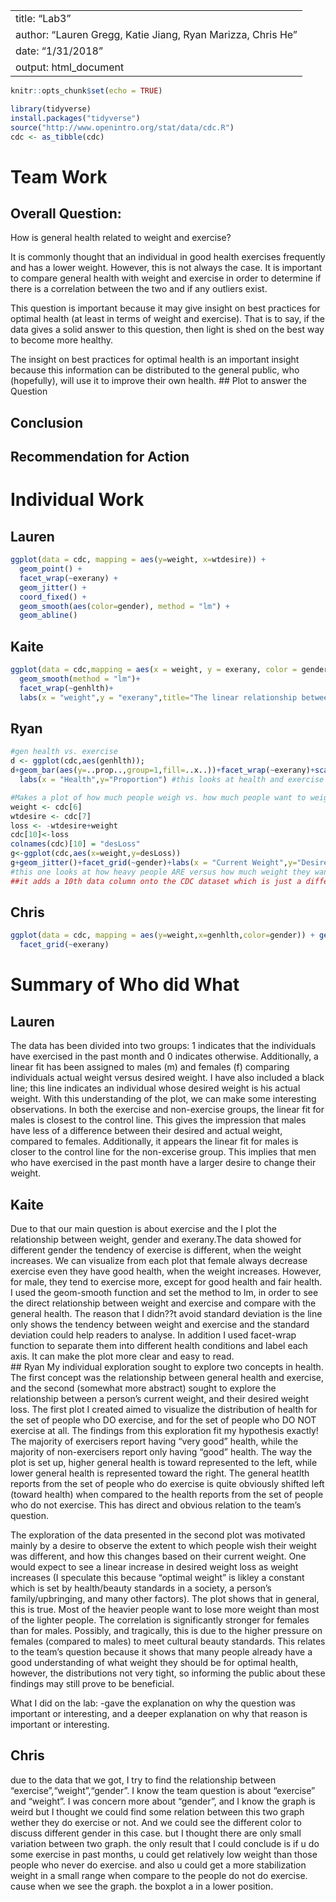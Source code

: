
---
title: "Lab3"
author: "Lauren Gregg, Katie Jiang, Ryan Marizza, Chris He"
date: "1/31/2018"
output: html_document
---


```r
knitr::opts_chunk$set(echo = TRUE)

library(tidyverse)
install.packages("tidyverse")
source("http://www.openintro.org/stat/data/cdc.R")
cdc <- as_tibble(cdc)
```

# Team Work

## Overall Question:
How is general health related to weight and exercise?

It is commonly thought that an individual in good health exercises frequently and has a lower weight. However, this is not always the case. It is important to compare general health with weight and exercise in order to determine if there is a correlation between the two and if any outliers exist.

This question is important because it may give insight on best practices for optimal health (at least in terms of weight and exercise). That is to say, if the data gives a solid answer to this question, then light is shed on the best way to become more healthy. 

The insight on best practices for optimal health is an important insight because this information can be distributed to the general public, who (hopefully), will use it to improve their own health. 
## Plot to answer the Question

## Conclusion


## Recommendation for Action


# Individual Work

## Lauren
```r
ggplot(data = cdc, mapping = aes(y=weight, x=wtdesire)) +
  geom_point() +
  facet_wrap(~exerany) + 
  geom_jitter() + 
  coord_fixed() +
  geom_smooth(aes(color=gender), method = "lm") +
  geom_abline()
```

## Kaite
```r

ggplot(data = cdc,mapping = aes(x = weight, y = exerany, color = gender))+
  geom_smooth(method = "lm")+
  facet_wrap(~genhlth)+
  labs(x = "weight",y = "exerany",title="The linear relationship between weight, gender and exerany")

```


## Ryan
```r
#gen health vs. exercise
d <- ggplot(cdc,aes(genhlth));
d+geom_bar(aes(y=..prop..,group=1,fill=..x..))+facet_wrap(~exerany)+scale_fill_gradient(low="green",high="red")+
  labs(x = "Health",y="Proportion") #this looks at health and exercise
```

```r
#Makes a plot of how much people weigh vs. how much people want to weigh
weight <- cdc[6]
wtdesire <- cdc[7]
loss <- -wtdesire+weight
cdc[10]<-loss
colnames(cdc)[10] = "desLoss"
g<-ggplot(cdc,aes(x=weight,y=desLoss))
g+geom_jitter()+facet_grid(~gender)+labs(x = "Current Weight",y="Desired Weight Loss")
#this one looks at how heavy people ARE versus how much weight they want to lose.
##it adds a 10th data column onto the CDC dataset which is just a difference between the 6th and 7th columns (col6-col7)
```


## Chris
```r
ggplot(data = cdc, mapping = aes(y=weight,x=genhlth,color=gender)) + geom_boxplot() +
  facet_grid(~exerany)
```



# Summary of Who did What

## Lauren

The data has been divided into two groups: 1 indicates that the individuals have exercised in the past month and 0 indicates otherwise. Additionally, a linear fit has been assigned to males (m) and females (f) comparing individuals actual weight versus desired weight. I have also included a black line; this line indicates an individual whose desired weight is his actual weight.
With this understanding of the plot, we can make some interesting observations. In both the exercise and non-exercise groups, the linear fit for males is closest to the control line. This gives the impression that males have less of a difference between their desired and actual weight, compared to females. Additionally, it appears the linear fit for males is closer to the control line for the non-excerise group. This implies that men who have exercised in the past month have a larger desire to change their weight.


## Kaite
  Due to that our main question is about exercise and the I plot the relationship between weight, gender and exerany.The data showed for different gender the tendency of exercise is different, when the weight increases. We can visualize from each plot that female always decrease exercise even they have good health, when the weight increases. However, for male, they tend to exercise more, except for good health and fair health. I used the geom-smooth function and set the method to lm, in order to see the direct relationship between weight and exercise and compare with the general health. The reason that I didn??t avoid standard deviation is the line only shows the tendency between weight and exercise and the standard deviation could help readers to analyse. In addition I used facet-wrap function to separate them into different health conditions and label each axis. It can make the plot more clear and easy to read.  
## Ryan
My individual exploration sought to explore two concepts in health. The first concept was the relationship between general health and exercise, and the second (somewhat more abstract) sought to explore the relationship between a person's current weight, and their desired weight loss. The first plot I created aimed to visualize the distribution of health for the set of people who DO exercise, and for the set of people who DO NOT exercise at all. The findings from this exploration fit my hypothesis exactly! The majority of exercisers report having "very good" health, while the majority of non-exercisers report only having "good" health. The way the plot is set up, higher general health is toward represented to the left, while lower general health is represented toward the right. The general heatlth reports from the set of people who do exercise is quite obviously shifted left (toward health) when compared to the health reports from the set of people who do not exercise. This has direct and obvious relation to the team's question.

The exploration of the data presented in the second plot was motivated mainly by a desire to observe the extent to which people wish their weight was different, and how this changes based on their current weight. One would expect to see a linear increase in desired weight loss as weight increases (I speculate this because "optimal weight" is likley a constant which is set by health/beauty standards in a society, a person's family/upbringing, and many other factors). The plot shows that in general, this is true. Most of the heavier people want to lose more weight than most of the lighter people. The correlation is significantly stronger for females than for males. Possibly, and tragically, this is due to the higher pressure on females (compared to males) to meet cultural beauty standards. This relates to the team's question because it shows that many people already have a good understanding of what weight they should be for optimal health, however, the distributions not very tight, so informing the public about these findings may still prove to be beneficial.

What I did on the lab:
-gave the explanation on why the question was important or interesting, and a deeper explanation on why that reason is important or interesting.

## Chris


due to the data that we got, I try to find the relationship between "exercise","weight","gender". I know the team question is about "exercise" and "weight". I was concern more about "gender", and I know the graph is weird but I thought we could find some relation between this two graph wether they do exercise or not. And we could see the different color to discuss different gender in this case. but I thought there are only small variation between two graph.
the only result that I could conclude is if u do some exercise in past months, u could get relatively low weight 
than those people who never do exercise. and also u could get a more stabilization weight in a small range when compare to the people do not do exercise. cause when we see the graph. the boxplot a in a lower position.

